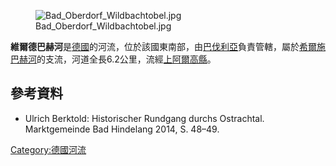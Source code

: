 {{Citecheck|time=2020-12-19T01:01:14+00:00}}
{{Coord|47.5012|N|10.3728|E|display=title}}
[[Image:Bad_Oberdorf_Wildbachtobel.jpg|right]]

'''維爾德巴赫河'''是[[德國|德國]]的河流，位於該國東南部，由[[巴伐利亞|巴伐利亞]]負責管轄，屬於[[希爾施巴赫河_(奧斯特拉赫河支流)|希爾施巴赫河]]的支流，河道全長6.2公里，流經[[上阿爾高縣|上阿爾高縣]]。

==參考資料==
*  Ulrich Berktold: Historischer Rundgang durchs Ostrachtal. Marktgemeinde Bad Hindelang 2014, S. 48–49.

{{Germany-geo-stub}}
[[Category:德國河流|Category:德國河流]]